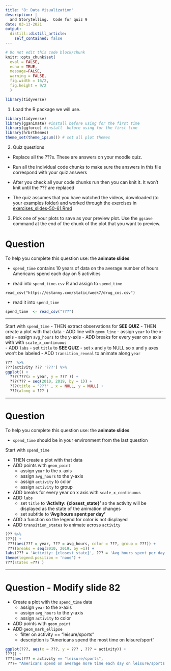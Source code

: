 ```yaml
---
title: "8: Data Visualization"
description: |
  and Storytelling.  Code for quiz 9
date: 03-13-2021
output:
  distill::distill_article:
    self_contained: false
---
```



```r
# Do not edit this code block/chunk
knitr::opts_chunk$set(
  eval = FALSE,
  echo = TRUE, 
  message=FALSE, 
  warning = FALSE, 
  fig.width = 16/2, 
  fig.height = 9/2
  )

library(tidyverse)
```


1.  Load the R package we will use.

```r
library(tidyverse)
library(gganimate) #install before using for the first time
library(ggforce) #install  before using for the first time
library(hrbrthemes)
theme_set(theme_ipsum()) # set all plot themes 
```


2. Quiz questions

- Replace all the ???s. These are answers on your moodle quiz.  
* Run all the individual code chunks to make sure the answers in this file correspond with your quiz answers
* After you check all your code chunks run then you can knit it.  It won't knit until the ??? are replaced


* The quiz assumes that you have watched the videos, downloaded (to your examples folder) and worked through the exercises in [exercises_slides-50-61.Rmd](https://stanny.moodle.school/mod/assign/view.php?id=3117)


3. Pick one of your plots to save as your preview plot.  Use the `ggsave` command at the end of the chunk of the plot that you want to preview.  



Question
========

To help you complete this question use: the **animate slides** 

- `spend_time` contains 10 years of data on the average number of hours  Americans spend each day on 5 activities

- read  into `spend_time.csv` R and assign to  `spend_time`

`read_csv("https://estanny.com/static/week7/drug_cos.csv")`

- read it into  `spend_time`

```r
spend_time  <- read_csv("???")
```


***

Start with `spend_time`
- THEN extract observations for **SEE QUIZ**
- THEN create a plot with that data
- ADD line with `geom_line` 
    - assign `year` to the x-axis
    - assign `avg_hours` to the y-axis
- ADD breaks for every year on x axis with with `scale_x_continuous`  
- ADD `labs` 
    - set `title` to **SEE QUIZ**
    - set `x` and `y` to NULL so x and y axes won't be labeled 
- ADD `transition_reveal` to animate along `year`


```r

???  %>% 
???(activity ??? '???') %>% 
ggplot() +
  ???(???(x = year, y = ??? )) +
  ???(??? = seq(2010, 2019, by = 1)) +
  ???(title = "???" , x = NULL, y = NULL) +
  ???(along = ??? ) 

```

****

# Question

To help you complete this question use: the **animate slides** 

- `spend_time` should be in your environment from the last question


Start with `spend_time`

- THEN create a plot with that data
- ADD points with `geom_point` 
    - assign `year` to the x-axis
    - assign `avg_hours` to the y-axis
    - assign `activity` to color
    - assign `activity` to group
- ADD breaks for every year on x axis with `scale_x_continuous`  
- ADD `labs` 
    - set `title` to **'Activity: {closest_state}'** so the activity will be displayed as the state of the animation changes
    - set subtitle to **'Avg hours spent per day'**
- ADD a function so the legend for color is not displayed 
- ADD `transition_states` to animate across `activity` 



```r
??? %>%  
???() + 
 ???(aes(??? = year, ??? = avg_hours, color = ???, group = ???)) +
 ???(breaks = seq(2010, 2019, by =1)) +
labs(??? = 'Activity: {closest_state}', ??? = 'Avg hours spent per day') ???
theme(legend.position = 'none') + 
???(states =??? ) 

```


****

# Question - Modify slide 82

- Create a plot with the  `spend_time` data
    - assign `year` to the x-axis
    - assign `avg_hours` to the y-axis
    - assign `activity` to color
- ADD points with `geom_point` 
- ADD `geom_mark_ellipse` 
    + filter on activity == "leisure/sports"
    + description is "Americans spend the most time on leisure/sport"


```r
ggplot(???, aes(x = ???, y = ??? , ??? = activity)) +
???() +
???(aes(??? = activity == "leisure/sports",
 ???= "Americans spend on average more time each day on leisure/sports than the other activities"))
```
